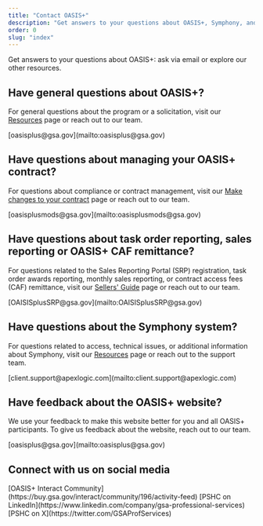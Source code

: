 ```yaml
---
title: "Contact OASIS+"
description: "Get answers to your questions about OASIS+, Symphony, and more. Reach out to us via email or explore our other resources."
order: 0
slug: "index"
---
```


Get answers to your questions about OASIS+: ask via email or explore our other resources.


## Have general questions about OASIS+?
For general questions about the program or a solicitation, visit our [Resources](/resources/) page or reach out to our team.

<IconList>
  <CheckListItem icon="mail_outline" color="text">
    [oasisplus@gsa.gov](mailto:oasisplus@gsa.gov)
  </CheckListItem>
</IconList>

## Have questions about managing your OASIS+ contract?

For questions about compliance or contract management, visit our [Make changes to your contract](/sellers-guide/make-changes-contract/) page or reach out to our team.

<IconList>
  <CheckListItem icon="mail_outline" color="text">
    [oasisplusmods@gsa.gov](mailto:oasisplusmods@gsa.gov)
  </CheckListItem>
</IconList>

## Have questions about task order reporting, sales reporting or OASIS+ CAF remittance?
For questions related to the Sales Reporting Portal (SRP) registration, task order awards reporting, monthly sales reporting, or contract access fees (CAF) remittance, visit our [Sellers' Guide](/sellers-guide) page or reach out to our team.

<IconList>
  <CheckListItem icon="mail_outline" color="text">
    [OAISISplusSRP@gsa.gov](mailto:OAISISplusSRP@gsa.gov)
  </CheckListItem>
</IconList>

## Have questions about the Symphony system?
For questions related to access, technical issues, or additional information about Symphony, visit our [Resources](/resources/) page or reach out to the support team. 

<IconList>
  <CheckListItem icon="mail_outline" color="text">
    [client.support@apexlogic.com](mailto:client.support@apexlogic.com)
  </CheckListItem>
</IconList>

## Have feedback about the OASIS+ website?
We use your feedback to make this website better for you and all OASIS+ participants. To give us feedback about the website, reach out to our team.

<IconList>
  <CheckListItem icon="mail_outline" color="text">
    [oasisplus@gsa.gov](mailto:oasisplus@gsa.gov)
  </CheckListItem>
</IconList>

## Connect with us on social media
<IconList>
  <CheckListItem icon="comment" color="text">
   [OASIS+ Interact Community](https://buy.gsa.gov/interact/community/196/activity-feed)
  </CheckListItem>
  <CheckListItem icon="linkedin" color="text">
   [PSHC on LinkedIn](https://www.linkedin.com/company/gsa-professional-services)
  </CheckListItem>
  <CheckListItem icon="twitter" color="text">
   [PSHC on X](https://twitter.com/GSAProfServices)  
  </CheckListItem>
</IconList>
